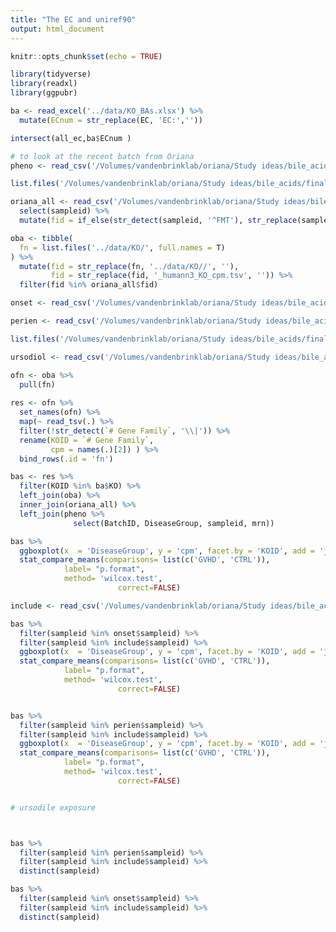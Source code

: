 ```yaml
---
title: "The EC and uniref90"
output: html_document
---
```


```r
knitr::opts_chunk$set(echo = TRUE)
```

```r
library(tidyverse)
library(readxl)
library(ggpubr)
```

```r
ba <- read_excel('../data/KO_BAs.xlsx') %>% 
  mutate(ECnum = str_replace(EC, 'EC:',''))

```

```r
intersect(all_ec,ba$ECnum ) 
```


```r
# to look at the recent batch from Oriana
pheno <- read_csv('/Volumes/vandenbrinklab/oriana/Study ideas/bile_acids/final_datasets/all_BAs_conc.csv')

list.files('/Volumes/vandenbrinklab/oriana/Study ideas/bile_acids/final_datasets/')

oriana_all <- read_csv('/Volumes/vandenbrinklab/oriana/Study ideas/bile_acids/final_datasets/all_BAs_conc.csv') %>% 
  select(sampleid) %>% 
  mutate(fid = if_else(str_detect(sampleid, '^FMT'), str_replace(sampleid, '\\.', '_'), sampleid))

oba <- tibble(
  fn = list.files('../data/KO/', full.names = T)
) %>% 
  mutate(fid = str_replace(fn, '../data/KO//', ''),
         fid = str_replace(fid, '_humann3_KO_cpm.tsv', '')) %>% 
  filter(fid %in% oriana_all$fid)

onset <- read_csv('/Volumes/vandenbrinklab/oriana/Study ideas/bile_acids/final_datasets/cohort_BAs_later.csv')

perien <- read_csv('/Volumes/vandenbrinklab/oriana/Study ideas/bile_acids/final_datasets/cohort_BAs_periengr.csv')

list.files('/Volumes/vandenbrinklab/oriana/Study ideas/bile_acids/final_datasets/')

ursodiol <- read_csv('/Volumes/vandenbrinklab/oriana/Study ideas/bile_acids/final_datasets/ursodiol.csv')
```


```r
ofn <- oba %>% 
  pull(fn)
 
res <- ofn %>% 
  set_names(ofn) %>% 
  map(~ read_tsv(.) %>% 
  filter(!str_detect(`# Gene Family`, '\\|')) %>% 
  rename(KOID = `# Gene Family`,
         cpm = names(.)[2]) ) %>% 
  bind_rows(.id = 'fn')

bas <- res %>% 
  filter(KOID %in% ba$KO) %>% 
  left_join(oba) %>% 
  inner_join(oriana_all) %>% 
  left_join(pheno %>% 
              select(BatchID, DiseaseGroup, sampleid, mrn))

bas %>% 
  ggboxplot(x  = 'DiseaseGroup', y = 'cpm', facet.by = 'KOID', add = 'jitter') +
  stat_compare_means(comparisons= list(c('GVHD', 'CTRL')),
            label= "p.format",
            method= 'wilcox.test',
						correct=FALSE)

include <- read_csv('/Volumes/vandenbrinklab/oriana/Study ideas/bile_acids/final_datasets/ursodiol_exposed_samples_for_analysis.csv')

bas %>% 
  filter(sampleid %in% onset$sampleid) %>% 
  filter(sampleid %in% include$sampleid) %>% 
  ggboxplot(x  = 'DiseaseGroup', y = 'cpm', facet.by = 'KOID', add = 'jitter') +
  stat_compare_means(comparisons= list(c('GVHD', 'CTRL')),
            label= "p.format",
            method= 'wilcox.test',
						correct=FALSE)


bas %>% 
  filter(sampleid %in% perien$sampleid) %>% 
  filter(sampleid %in% include$sampleid) %>% 
  ggboxplot(x  = 'DiseaseGroup', y = 'cpm', facet.by = 'KOID', add = 'jitter') +
  stat_compare_means(comparisons= list(c('GVHD', 'CTRL')),
            label= "p.format",
            method= 'wilcox.test',
						correct=FALSE)


# ursodile exposure 



bas %>% 
  filter(sampleid %in% perien$sampleid) %>% 
  filter(sampleid %in% include$sampleid) %>% 
  distinct(sampleid)

bas %>% 
  filter(sampleid %in% onset$sampleid) %>% 
  filter(sampleid %in% include$sampleid) %>% 
  distinct(sampleid)
```

